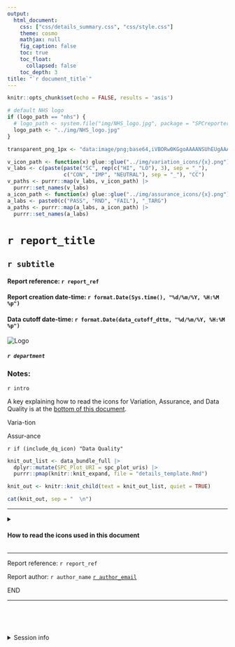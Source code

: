 ```yaml
---
output: 
  html_document:
    css: ["css/details_summary.css", "css/style.css"]
    theme: cosmo
    mathjax: null
    fig_caption: false
    toc: true
    toc_float:
      collapsed: false
    toc_depth: 3
title: "`r document_title`"
---
```



```r
knitr::opts_chunk$set(echo = FALSE, results = 'asis')

# default NHS logo
if (logo_path == "nhs") {
  # logo_path <- system.file("img/NHS_logo.jpg", package = "SPCreporter")
  logo_path <- "../img/NHS_logo.jpg"
}

```


```r

transparent_png_1px <- "data:image/png;base64,iVBORw0KGgoAAAANSUhEUgAAAAEAAAABCAYAAAAfFcSJAAAAAXNSR0IArs4c6QAAAA1JREFUGFdjOPPix38ACNwDrH4oIdIAAAAASUVORK5CYII="

v_icon_path <- function(x) glue::glue("../img/variation_icons/{x}.png")
v_labs <- c(paste(paste("SC", rep(c("HI", "LO"), 3), sep = "_"),
                  c("CON", "IMP", "NEUTRAL"), sep = "_"), "CC")
v_paths <- purrr::map(v_labs, v_icon_path) |>
  purrr::set_names(v_labs)
a_icon_path <- function(x) glue::glue("../img/assurance_icons/{x}.png")
a_labs <- paste0(c("PASS", "RND", "FAIL"), "_TARG")
a_paths <- purrr::map(a_labs, a_icon_path) |>
  purrr::set_names(a_labs)
```

<style type="text/css">
  body { background-color: `r paper_colour`; }
  #logo_block .department h5 { color: `r department_text_colour`; }
  #main_content summary { background-color: `r accordion_colour`; }
  .fresh { background-color: `r fresh_colour`; }
  .stale { background-color: `r stale_colour`; }
</style>



<div id="header_bar">
<div id="title_data">

# `r report_title`

## `r subtitle`

#### Report reference: `r report_ref`

#### Report creation date-time: `r format.Date(Sys.time(), "%d/%m/%Y, %H:%M %p")`

#### Data cutoff date-time: `r format.Date(data_cutoff_dttm, "%d/%m/%Y, %H:%M %p")`

</div>
<div id="logo_block">

![Logo](`r logo_path`)\

##### `r department` {.department}

</div>
</div>



### Notes:

`r intro`

A key explaining how to read the icons for Variation, Assurance, and Data Quality is at the [bottom of this document](#icon-key).


<div class="px-10">
<div class="inner_flex">
<div class="spc_logo">
Varia-tion
</div>
<div class="spc_logo">
Assur-ance
</div>
<div class="spc_logo">
`r if (include_dq_icon) "Data Quality"`
</div>
</div>
</div>


<div id="main_content">


```r
knit_out_list <- data_bundle_full |>
  dplyr::mutate(SPC_Plot_URI = spc_plot_uris) |>
  purrr::pmap(knitr::knit_expand, file = "details_template.Rmd")

knit_out <- knitr::knit_child(text = knit_out_list, quiet = TRUE)
```


```r
cat(knit_out, sep = "  \n")

```

</div>

---


<div id="icon-key">

<details>
  <summary>
    <h4 class="outer_flex" style="justify-content: flex-start;">
    How to read the icons used in this document
    </h4>
  </summary>

<div class="details_content">

#### SPC Variation Icons

Used to summarise the type of variation seen in the most recent data point of a given measure.


| Icons | Variation Type |
|:-----:|:---------------|
![SC_HI_CON icon](../img/variation_icons/SC_HI_CON.png) ![SC_LO_CON icon](../img/variation_icons/SC_LO_CON.png) | The most recent data point exhibits special cause variation (in a concerning direction).  H is high, L is Low.
![SC_HI_IMP icon](../img/variation_icons/SC_HI_IMP.png) ![SC_LO_IMP icon](../img/variation_icons/SC_LO_IMP.png) | The most recent data point exhibits special cause variation (in an improving direction).  H is high, L is Low.
![SC_HI_NEUTRAL icon](../img/variation_icons/SC_HI_NEUTRAL.png) ![SC_LO_NEUTRAL icon](../img/variation_icons/SC_LO_NEUTRAL.png) | The most recent data point exhibits special cause variation, but neither direction represents concern or improvement (ie. the measure is neutral).  H is high, L is low.
![CC icon](../img/variation_icons/CC.png) | The most recent data point exhibits common cause variation (ie. naturally-occurring variation, that is not statistically significant).

#### SPC Assurance Icons

Used to summarise whether a measure is assured to meet a target.


| Icons | Assurance Type |
|:-----:|:---------------|
![PASS_TARG icon](../img/assurance_icons/PASS_TARG.png) | The process is assured, and is likely to consistently pass the target set.
![RND_TARG icon](../img/assurance_icons/RND_TARG.png) | The process is not assured, and will pass and fail the target based on variation in the process.
![FAIL_TARG icon](../img/assurance_icons/FAIL_TARG.png) | The process is not assured, and is likely to consistently fail to meet the target set.


</div>
</details>
</div>

---

<!-- Footer -->

<div id="footer">

Report reference: `r report_ref`

Report author:  `r author_name` [`r author_email`](`r paste0("mailto:", author_email, "?subject=Report ", report_ref, "...")`)

END

---

<p>&nbsp;</p>

<p>&nbsp;</p>

<details>
<summary>Session info</summary>

```r
utils::sessionInfo()
```

</details>
</div>
